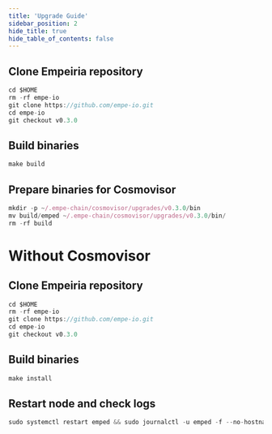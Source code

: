 ```yaml
---
title: 'Upgrade Guide'
sidebar_position: 2
hide_title: true
hide_table_of_contents: false
---
```



<PageTitle
  iconUrl="img/empeiria-icon.svg"
  title="Empeiria Upgrade Guide"
  chainId="empe-testnet-2"
  version="v0.3.0"
/>

## Clone Empeiria repository

```js
cd $HOME
rm -rf empe-io
git clone https://github.com/empe-io.git
cd empe-io
git checkout v0.3.0
```

## Build binaries

```js
make build
```

## Prepare binaries for Cosmovisor

```js
mkdir -p ~/.empe-chain/cosmovisor/upgrades/v0.3.0/bin
mv build/emped ~/.empe-chain/cosmovisor/upgrades/v0.3.0/bin/
rm -rf build
```

# Without Cosmovisor

## Clone Empeiria repository

```js
cd $HOME
rm -rf empe-io
git clone https://github.com/empe-io.git
cd empe-io
git checkout v0.3.0
```

## Build binaries

```js
make install
```

## Restart node and check logs

```js
sudo systemctl restart emped && sudo journalctl -u emped -f --no-hostname -o cat
```
